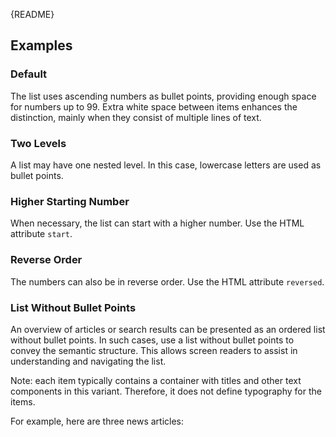 
<Meta of={OrderedListStories} />

<Markdown>{README}</Markdown>

## Examples

### Default

The list uses ascending numbers as bullet points, providing enough space for numbers up to 99.
Extra white space between items enhances the distinction, mainly when they consist of multiple lines of text.

<Canvas of={OrderedListStories.Default} />

### Two Levels

A list may have one nested level.
In this case, lowercase letters are used as bullet points.

<Canvas of={OrderedListStories.TwoLevels} />

### Higher Starting Number

When necessary, the list can start with a higher number.
Use the HTML attribute `start`.

<Canvas of={OrderedListStories.StartingNumber} />

### Reverse Order

The numbers can also be in reverse order.
Use the HTML attribute `reversed`.

<Canvas of={OrderedListStories.DescendingNumbers} />

### List Without Bullet Points

An overview of articles or search results can be presented as an ordered list without bullet points.
In such cases, use a list without bullet points to convey the semantic structure.
This allows screen readers to assist in understanding and navigating the list.

Note: each item typically contains a container with titles and other text components in this variant.
Therefore, it does not define typography for the items.

For example, here are three news articles:

<Canvas of={OrderedListStories.WithoutMarkers} />

